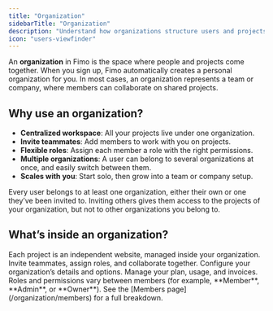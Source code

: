 ```yaml
---
title: "Organization"
sidebarTitle: "Organization"
description: "Understand how organizations structure users and projects."
icon: "users-viewfinder"
---
```


An **organization** in Fimo is the space where people and projects come together. When you sign up, Fimo automatically creates a personal organization for you. In most cases, an organization represents a team or company, where members can collaborate on shared projects.

## Why use an organization?

- **Centralized workspace**: All your projects live under one organization.  
- **Invite teammates**: Add members to work with you on projects.  
- **Flexible roles**: Assign each member a role with the right permissions.  
- **Multiple organizations**: A user can belong to several organizations at once, and easily switch between them.  
- **Scales with you**: Start solo, then grow into a team or company setup.  

<Note>
Every user belongs to at least one organization, either their own or one they’ve been invited to. Inviting others gives them access to the projects of your organization, but not to other organizations you belong to.
</Note>

## What’s inside an organization?

<Columns cols={2}>
  <Card title="Projects" icon="layer-group" href="/project/overview">
    Each project is an independent website, managed inside your organization.
  </Card>
  <Card title="Members" icon="people-group" href="/organization/members">
    Invite teammates, assign roles, and collaborate together.
  </Card>
  <Card title="Settings" icon="gear" href="/organization/settings">
    Configure your organization’s details and options.
  </Card>
  <Card title="Billing & usage" icon="credit-card" href="/organization/billing-usage">
    Manage your plan, usage, and invoices.
  </Card>
</Columns>

<Note>
    Roles and permissions vary between members (for example, **Member**, **Admin**, or **Owner**).  
    See the [Members page](/organization/members) for a full breakdown.
</Note>
